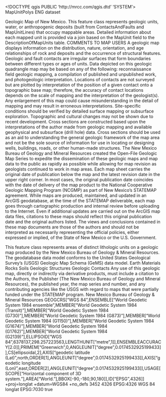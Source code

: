 <!DOCTYPE qgis PUBLIC 'http://mrcc.com/qgis.dtd' 'SYSTEM'>
<qgis version="3.34.9-Prizren">
  <identifier>MapUnitPolys</identifier>
  <parentidentifier></parentidentifier>
  <language>ENG</language>
  <type>dataset</type>
  <title>MapUnitPolys</title>
  <abstract>Geologic Map of New Mexico. This feature class represents geologic units, water, or anthropogenic deposits (built from ContactsAndFaults and MapUnitLines) that occupy mappable areas. Detailed information about each mapped unit is provided via a join based on the MapUnit field to the DescriptionOfMapUnits table.
COMMENTS TO MAP USERS
A geologic map displays information on the distribution, nature, orientation, and age relationships of rock and deposits and the occurrence of structural features. Geologic and fault contacts are irregular surfaces that form boundaries between different types or ages of units. Data depicted on this geologic quadrangle map may be based on any of the following: reconnaissance field geologic mapping, a compilation of published and unpublished work, and photogeologic interpretation. Locations of contacts are not surveyed but are plotted by interpretation of the position of a given contact onto a topographic base map; therefore, the accuracy of contact locations depends on the scale of mapping and the interpretation of the geologist(s). Any enlargement of this map could cause misunderstanding in the detail of mapping and may result in erroneous interpretations. Site-specific conditions should be verified by detailed surface mapping or subsurface exploration. Topographic and cultural changes may not be shown due to recent development. Cross sections are constructed based upon the interpretations of the author made from geologic mapping and available geophysical and subsurface (drill hole) data.
Cross sections should be used as an aid to understanding the general geologic framework of the map area and not be the sole source of information for use in locating or designing wells, buildings, roads, or other human-made structures.
The New Mexico Bureau of Geology and Mineral Resources created the Open-File Geologic Map Series to expedite the dissemination of these geologic maps and map data to the public as rapidly as possible while allowing for map revision as geologists continued to work in map areas. Each map sheet carries the original date of publication below the map and the latest revision date in the upper right corner. In most cases, the original publication date coincides with the date of delivery of the map product to the National Cooperative Geologic Mapping Program (NCGMP) as part of New Mexico’s STATEMAP agreement. While maps are produced, maintained, and updated in an ArcGIS geodatabase, at the time of the STATEMAP deliverable, each map goes through cartographic production and internal review before uploading to the Internet. Even if additional updates are carried out on the ArcGIS map data files, citations to these maps should reflect this original publication date and the original authors listed. The views and conclusions contained in these map documents are those of the authors and should not be interpreted as necessarily representing the official policies, either expressed or implied, of the State of New Mexico or the U.S. Government.

This feature class represents areas of distinct lithologic units on a geologic map produced by the New Mexico Bureau of Geology &amp; Mineral Resources. The geodatabase data model conforms to the United States Geological Survey's (USGS) Geologic Map Schema (GeMS) data model.</abstract>
  <keywords vocabulary="Search keys">
    <keyword>Earth Materials</keyword>
    <keyword>Rocks</keyword>
    <keyword>Soils</keyword>
    <keyword>Geologic Structures</keyword>
    <keyword>Geologic Contacts</keyword>
  </keywords>
  <contact>
    <name></name>
    <organization></organization>
    <position></position>
    <voice></voice>
    <fax></fax>
    <email></email>
    <role></role>
  </contact>
  <links/>
  <dates/>
  <fees></fees>
  <constraints type="Limitations of use">Any use of this geologic map, directly or indirectly via derivative products, must include a citation to the Authors, the Publisher (The New Mexico Bureau of Geology and Mineral Resources), the published year, the map series and number, and any contributing agencies like the USGS with regard to maps that were partially funded under the STATEMAP program.
</constraints>
  <rights>New Mexico Bureau of Geology &amp; Mineral Resources</rights>
  <encoding></encoding>
  <crs>
    <spatialrefsys nativeFormat="Wkt">
      <wkt>GEOGCRS["WGS 84",ENSEMBLE["World Geodetic System 1984 ensemble",MEMBER["World Geodetic System 1984 (Transit)"],MEMBER["World Geodetic System 1984 (G730)"],MEMBER["World Geodetic System 1984 (G873)"],MEMBER["World Geodetic System 1984 (G1150)"],MEMBER["World Geodetic System 1984 (G1674)"],MEMBER["World Geodetic System 1984 (G1762)"],MEMBER["World Geodetic System 1984 (G2139)"],ELLIPSOID["WGS 84",6378137,298.257223563,LENGTHUNIT["metre",1]],ENSEMBLEACCURACY[2.0]],PRIMEM["Greenwich",0,ANGLEUNIT["degree",0.0174532925199433]],CS[ellipsoidal,2],AXIS["geodetic latitude (Lat)",north,ORDER[1],ANGLEUNIT["degree",0.0174532925199433]],AXIS["geodetic longitude (Lon)",east,ORDER[2],ANGLEUNIT["degree",0.0174532925199433]],USAGE[SCOPE["Horizontal component of 3D system."],AREA["World."],BBOX[-90,-180,90,180]],ID["EPSG",4326]]</wkt>
      <proj4>+proj=longlat +datum=WGS84 +no_defs</proj4>
      <srsid>3452</srsid>
      <srid>4326</srid>
      <authid>EPSG:4326</authid>
      <description>WGS 84</description>
      <projectionacronym>longlat</projectionacronym>
      <ellipsoidacronym>EPSG:7030</ellipsoidacronym>
      <geographicflag>true</geographicflag>
    </spatialrefsys>
  </crs>
  <extent>
    <spatial maxz="0" minz="0" maxy="37.0398970000000034" dimensions="2" minx="-109.287627999999998" maxx="-102.86275399999999536" crs="EPSG:4326" miny="31.31248700000000085"/>
    <temporal>
      <period>
        <start></start>
        <end></end>
      </period>
    </temporal>
  </extent>
</qgis>
